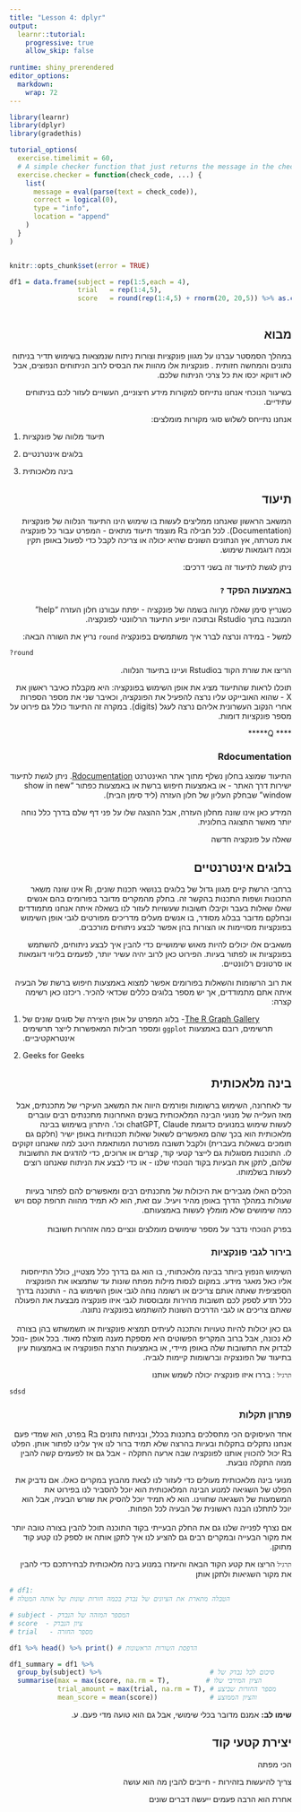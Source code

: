 ```yaml
---
title: "Lesson 4: dplyr" 
output:
  learnr::tutorial:
    progressive: true
    allow_skip: false
     
runtime: shiny_prerendered  
editor_options: 
  markdown: 
    wrap: 72
---
```


<!-- the above should be in the beginning of each lesson -->

<!-- code to format so all text appears rtl (Hebrew) -->

```{=html}
<style>
h1, h2, h3, h4, h5, h6 {
  direction: rtl;
}
p {
  direction: rtl;
}
</style>
```
<!-- tutorial options and cheching options - TODO set params -->

```r
library(learnr)
library(dplyr)
library(gradethis)

tutorial_options(
  exercise.timelimit = 60,
  # A simple checker function that just returns the message in the check chunk
  exercise.checker = function(check_code, ...) {
    list(
      message = eval(parse(text = check_code)),
      correct = logical(0),
      type = "info",
      location = "append"
    )
  }
)


knitr::opts_chunk$set(error = TRUE)
```

```r

df1 = data.frame(subject = rep(1:5,each = 4),
                 trial   = rep(1:4,5),
                 score   = round(rep(1:4,5) + rnorm(20, 20,5)) %>% as.character())

```

```r




```

## מבוא

במהלך הסמסטר עברנו על מגוון פונקציות וצורות ניתוח שנמצאות בשימוש תדיר
בניתוח נתונים והמחשה חזותית . פונקציות אלו מהוות את הבסיס לרוב הניתוחים
הנפוצים, אבל לאו דווקא יכסו את כל צרכי הניתוח שלכם.

בשיעור הנוכחי אנחנו נתייחס למקורות מידע חיצוניים, העשויים לעזור לכם
בניתוחים עתידיים.

אנחנו נתייחס לשלוש סוגי מקורות מומלצים:

1)  תיעוד מלווה של פונקציות

2)  בלוגים אינטרנטיים

3)  בינה מלאכותית

## תיעוד

המשאב הראשון שאנחנו ממליצים לעשות בו שימוש הינו התיעוד הנלווה של
פונקציות (Documentation). לכל חבילה בR מוצמד תיעוד מתאים - המפרט עבור כל
פונקציה את מטרתה, אץ הנתונים השונים שהיא יכולה או צריכה לקבל כדי לפעול
באופן תקין וכמה דוגמאות שימוש.

ניתן לגשת לתיעוד זה בשני דרכים:

### באמצעות הפקד `?`

כשנריץ סימן שאלה מךווה בשמה של פונקציה - יפתח עבורנו חלון העזרה "help"
המובנה בתוך Rstudio ובתוכה יופיע התיעוד הרלוונטי לפונקציה.

למשל - במידה ונרצה לברר איך משתמשים בפונקציה `round` נריץ את השורה הבאה:

```r
?round
```

הריצו את שורת הקוד בRstudio ועיינו בתיעוד הנלווה.

תוכלו לראות שהתיעוד מציג את אופן השימוש בפונקציה: היא מקבלת כאיבר ראשון
את X - שהוא האובייקט עליו נרצה להפעיל את הפונקציה, וכאיבר שני את מספר
הספרות אחרי הנקוב העשרונית אליהם נרצה לעגל (digits). במקרה זה התיעוד
כולל גם פירוט על מספר פונקציות דומות.

\*\*\*\* Q\*\*\*\*\*

### Rdocumentation

התיעוד שמוצג בחלון נשלף מתוך אתר האינטרנט
[Rdocumentation](https://www.rdocumentation.org/ "קישור לאתר"). ניתן
לגשת לתיעוד ישירות דרך האתר - או באמצעות חיפוש ברשת או באמצעות כפתור
"show in new window" שבחלק העליון של חלון העזרה (ליד סימן הבית).

המידע כאן אינו שונה מחלון העזרה, אבל ההצגה שלו על פני דף שלם בדרך כלל
נוחה יותר מאשר התצוגה בחלונית.

שאלה על פונקציה חדשה

## בלוגים אינטרנטיים

ברחבי הרשת קיים מגוון גדול של בלוגים בנושאי תכנות שונים, וR אינו שונה
משאר התכונות ושפות התכנות בהקשר זה. בחלק מהמקרים מדובר בפורומים בהם
אנשים שאלו שאלות בעבר וקיבלו תשובות שעשויות לעזור לנו בשאלה איתה אנחנו
מתמודדים ובחלקם מדובר בבלוג מסודר, בו אנשים מעלים מדריכים מפורטים לגבי
אופן השימוש בפונקציות מסויימות או הצורות בהן אפשר לבצע ניתוחים מורכבים.

משאבים אלו יכולים להיות מאוש שימושיים כדי להבין איך לבצע ניתוחים, להשתמש
בפונקציות או לפתור בעיות. הפירוט כאן לרוב יהיה עשיר יותר, לפעמים בליווי
דוגמאות או סרטונים רלוונטיים.\
\
את רוב הרשומות והשאלות בפורומים אפשר למצוא באמצעות חיפוש ברשת של הבעיה
איתה אתם מתמודדים, אך יש מספר בלוגים כללים שכדאי להכיר. ריכזנו כאן רשימה
קצרה:

1) [The R Graph Gallery](https://r-graph-gallery.com/ "קישור לאתר")-
בלוג המפרט על אופן היצירה של סוגים שונים של תרשימים, רובם באמצעות
`ggplot` ומספר חבילות המאפשרות לייצר תרשימים אינטראקטיביים.

2) Geeks for Geeks

## בינה מלאכותית

עד לאחרונה, השימוש ברשומות ופורמים היווה את המשאב העיקרי של מתכנתים, אבל
מאז העלייה של מנועי הבינה המלאכותית בשנים האחרונות מתכנתים רבים עוברים
לעשות שימוש במנועים כדוגמת chatGPT, Claude וכו'. היתרון בשימוש בבינה
מלאכותית הוא בכך שהם מאפשרים לשאול שאלות תכנותיות באופן ישיר (חלקם גם
תומכים בשאלות בעברית) ולקבל תשובה מפורטת המותאמת היטב למה שאנחנו זקוקים
לו. התוכנות מסוגלות גם לייצר קטעי קוד, קצרים או ארוכים, כדי להדגים את
התשובות שלהם, לתקן את הבעיות בקוד הנוכחי שלנו - או כדי לבצע את הניתוח
שאנחנו רוצים לעשות בשלמותו.\
\
הכלים האלו מגבירים את היכולות של מתכנתים רבים ומאפשרים להם לפתור בעיות
שעולות במהלך הדרך באופן מהיר ויעיל. עם זאת, הוא לא תמיד מהווה תרופת קסם
ויש כמה שימושים שלא מומלץ לעשות באמצעותם.\
\
בפרק הנוכחי נדבר על מספר שימושים מומלצים ונציים כמה אזהרות חשובות

### בירור לגבי פונקציות

השימוש הנפוץ ביותר בבינה מלאכתותי, בו הוא גם בדרך כלל מצטיין, כולל
התייחסות אליו כאל מאגר מידע. במקום לנסות מילות מפתח שונות עד שתמצאו את
הפונקציה הספציפית שאתה אותם צריכים או רשומה נוחה לגבי אופן השימוש בה -
התוכנה בדרך כלל תדע לספק לכם תשובות מהירות ומבוססות לגבי איזו פונקציה
מבצעת את הפעולה שאתם צריכים או לגבי הדרכים השונות להשתמש בפונקציה
נתונה.\
\
גם כאן יכולות להיות טעויות והתכנה לעיתים תמציא פונקציות או תשמשתש בהן
בצורה לא נכונה, אבל ברוב המקריפ הפשוטים היא מספקת מענה מוצלח מאוד. בכל
אופן -נוכל לבדוק את התשובות שלה באופן מיידי, או באמצעות הרצת הפונקציה או
באמצעות עיון בתיעוד של הפונצקיה וברשומות קיימות לגביה.

`תרגיל` : בררו איזו פונקציה יכולה לשמש אותנו

```r
sdsd
```

### פתרון תקלות

אחד העיסוקים הכי מתסלכים בתכנות בכלל, ובניתוח נתונים בR בפרט, הוא שמדי
פעם אנחנו נתקלים בתקלות ובעיות בהרצה שלא תמיד ברור לנו איך עלינו לפתור
אותן. הפלט בR יכול להכווין אותנו לפונקציה שבה ארעה התקלה - אבל גם אז
לפעמים קשה להבין ממה התקלה נובעת.\

מנועי בינה מלאכותית מעולים כדי לעזור לנו לצאת מהבוץ במקרים כאלו. אם
נדביק את הפלט של השגיאה למנוע הבינה המלאכותית הוא יוכל להסביר לנו בפירוט
את המשמעות של השגיאה שחווינו. הוא לא תמיד יוכל להסיק את שורש הבעיה, אבל
הוא יוכל לתתלנו הבנה ראשונית של הבעיה לכל הפחות.\
\
אם נצרף לפנייה שלנו גם את החלק הבעייתי בקוד התוכנה תוכל להבין בצורה טובה
יותר את מקור הבעייה ובמקרים רבים גם להציע לנו איך לתקן אותה או לספק לנו
קטע קוד מתוקן.

`תרגיל` הריצו את קטע הקוד הבאה והיעזרו במנוע בינה מלאכותית לבחירתכם כדי
להבין את מקור השגיאות ולתקן אותן

```r
# df1:
# הטבלה מתארת את הציונים של נבדק בכמה חזרות שונות של אותה המטלה

# subject - המספר המזהה של הנבדק
# score  - ציון הנבדק
# trial   - מספר החזרה

df1 %>% head() %>% print() # הדפסת השורות הראשונות

df1_summary = df1 %>% 
  group_by(subject) %>%                           # סיכום לכל נבדק של 
  summarise(max = max(score, na.rm = T),         # הציון המירבי שלו 
            trial_amount = max(trial, na.rm = T), # מספר החזרות שביצע
            mean_score = mean(score))             # והציון הממוצע


```

**שימו לב:** אמנם מדובר בכלי שימושי, אבל גם הוא טועה מדי פעם. ע.

## יצירת קטעי קוד

הכי מפתה

צריך להיעשות בזהירות - חייבים להבין מה הוא עושה

אחרת הוא הרבה פעמים ייעשה דברים שונים
